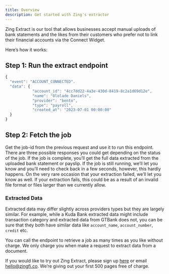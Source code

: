```yaml
---
title: Overview
description: Get started with Zing's extractor
---
```


Zing Extract is our tool that allows businesses accept manual uploads of bank statements and the likes from their customers who prefer not to link their financial accounts via the Connect Widget.

Here’s how it works:

## Step 1: Run the extract endpoint

```javascript ACCOUNT_CONNECTED
{
  "event": "ACCOUNT_CONNECTED".
  "data": {
            "account_id": "4cc7dd22-4a3e-430d-8419-8c2a1d69d12e",
            "name": "Ololade Daniels",
            "provider": "bento",
            "type": "payroll",
            "created_at": "2023-07-01 00:00:00"
  }
}
```

## Step 2: Fetch the job

Get the job-id from the previous request and use it to run this endpoint. There are three possible responses you could get depending on the status of the job. If the job is complete, you’ll get the full data extracted from the uploaded bank statement or payslip. If the job is still running, we’ll let you know and you’ll need to check back in a few seconds, however, this hardly happens. On the very rare occasion that your extraction failed, we’ll let you know as well. If your extraction fails, this could be as a result of an invalid file format or files larger than we currently allow.

### Extracted Data

Extracted data may differ slightly across providers types but they are largely similar. For example, while a Kuda Bank extracted data might include transaction category and extracted data from GTBank does not, you can be sure that they both have similar data like `account_name`, `account_number`, `credit` etc. 

You can call the endpoint to retrieve a job as many times as you like without charge. We only charge you when make a request to extract data from a document. 

If you would like to try out Zing Extract, please sign up [here](https://tally.so/r/mKpkWV) or email [hello@zingfi.co](mailto:hello@zingfi.co). We’re giving out your first 500 pages free of charge.
